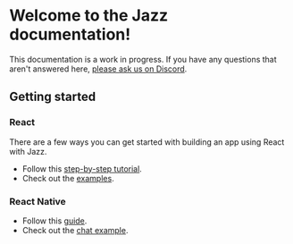 # Welcome to the Jazz documentation!

This documentation is a work in progress. If you have any questions that aren't answered here, [please ask us on Discord](https://discord.gg/utDMjHYg42).

## Getting started

### React

There are a few ways you can get started with building an app using React with Jazz.

* Follow this [step-by-step tutorial](/docs/guide).
* Check out the [examples](/docs/examples).

### React Native

* Follow this [guide](https://github.com/gardencmp/jazz/tree/main/packages/jazz-react-native).
* Check out the [chat example](https://github.com/gardencmp/jazz/tree/main/examples/chat-rn).
